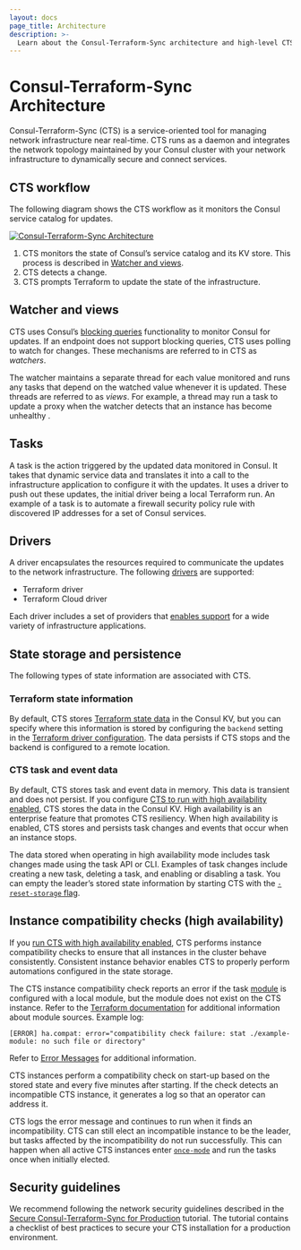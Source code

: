 ```yaml
---
layout: docs
page_title: Architecture
description: >-
  Learn about the Consul-Terraform-Sync architecture and high-level CTS components, such as the Terraform driver and tasks.
---
```


# Consul-Terraform-Sync Architecture

Consul-Terraform-Sync (CTS) is a service-oriented tool for managing network infrastructure near real-time. CTS runs as a daemon and integrates the network topology maintained by your Consul cluster with your network infrastructure to dynamically secure and connect services.

## CTS workflow

The following diagram shows the CTS workflow as it monitors the Consul service catalog for updates.

[![Consul-Terraform-Sync Architecture](/img/nia-highlevel-diagram.svg)](/img/nia-highlevel-diagram.svg)

1. CTS monitors the state of Consul’s service catalog and its KV store. This process is described in [Watcher and views](#watcher-and-views).
1. CTS detects a change.
1. CTS prompts Terraform to update the state of the infrastructure.


## Watcher and views

CTS uses Consul’s [blocking queries](/consul/api-docs/features/blocking) functionality to monitor Consul for updates. If an endpoint does not support blocking queries, CTS uses polling to watch for changes. These mechanisms are referred to in CTS as *watchers*. 

The watcher maintains a separate thread for each value monitored and runs any tasks that depend on the watched value whenever it is updated. These threads are referred to as _views_.  For example, a thread may run a task to update a proxy when the watcher detects that an instance has become unhealthy .

## Tasks

A task is the action triggered by the updated data monitored in Consul. It
takes that dynamic service data and translates it into a call to the
infrastructure application to configure it with the updates. It uses a driver
to push out these updates, the initial driver being a local Terraform run. An
example of a task is to automate a firewall security policy rule with
discovered IP addresses for a set of Consul services.

## Drivers

A driver encapsulates the resources required to communicate the updates to the
network infrastructure. The following [drivers](/consul/docs/nia/network-drivers#terraform) are supported:

- Terraform driver
- Terraform Cloud driver<EnterpriseAlert inline />

Each driver includes a set of providers that [enables support](/consul/docs/nia/terraform-modules) for a wide variety of infrastructure applications.

## State storage and persistence  

The following types of state information are associated with CTS.

### Terraform state information 

By default, CTS stores [Terraform state data](/terraform/language/state) in the Consul KV, but you can specify where this information is stored by configuring the `backend` setting in the [Terraform driver configuration](/consul/docs/nia/configuration#backend). The data persists if CTS stops and the backend is configured to a remote location.  

### CTS task and event data 

By default, CTS stores task and event data in memory. This data is transient and does not persist. If you configure [CTS to run with high availability enabled](/consul/docs/nia/usage/run-ha), CTS stores the data in the Consul KV. High availability is an enterprise feature that promotes CTS resiliency. When high availability is enabled, CTS stores and persists task changes and events that occur when an instance stops.  

The data stored when operating in high availability mode includes task changes made using the task API or CLI. Examples of task changes include creating a new task, deleting a task, and enabling or disabling a task. You can empty the leader’s stored state information by starting CTS with the [`-reset-storage` flag](/consul/docs/nia/cli/start#options).

## Instance compatibility checks (high availability)

If you [run CTS with high availability enabled](/consul/docs/nia/usage/run-ha), CTS performs instance compatibility checks to ensure that all instances in the cluster behave consistently. Consistent instance behavior enables CTS to properly perform automations configured in the state storage. 

The CTS instance compatibility check reports an error if the task [module](/consul/docs/nia/configuration#module) is configured with a local module, but the module does not exist on the CTS instance. Refer to the [Terraform documentation](/terraform/language/modules/sources#module-sources) for additional information about module sources. Example log:

```shell-session
[ERROR] ha.compat: error="compatibility check failure: stat ./example-module: no such file or directory"
```
Refer to [Error Messages](/consul/docs/nia/usage/errors-ref) for additional information.

CTS instances perform a compatibility check on start-up based on the stored state and every five minutes after starting. If the check detects an incompatible CTS instance, it generates a log so that an operator can address it. 

CTS logs the error message and continues to run when it finds an incompatibility. CTS can still elect an incompatible instance to be the leader, but tasks affected by the incompatibility do not run successfully. This can happen when all active CTS instances enter [`once-mode`](/consul/docs/nia/cli/start#modes) and run the tasks once when initially elected. 

## Security guidelines

We recommend following the network security guidelines described in the [Secure Consul-Terraform-Sync for Production](/consul/tutorials/network-infrastructure-automation/consul-terraform-sync-secure?utm_source=WEBSITE&utm_medium=WEB_IO&utm_offer=ARTICLE_PAGE&utm_content=DOCS) tutorial. The tutorial contains a checklist of best practices to secure your CTS installation for a production environment.
